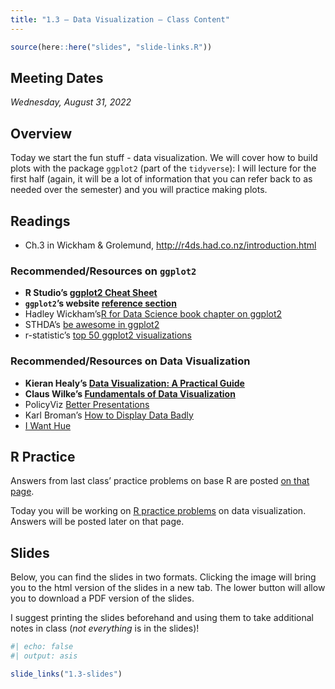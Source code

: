 ```yaml
---
title: "1.3 — Data Visualization — Class Content"
---
```


```r
source(here::here("slides", "slide-links.R"))
```

::: {.callout-note appearance="minimal"}
# Meeting Dates

*Wednesday, August 31, 2022*
:::

## <i class="fas fa-info-circle fa-lg"></i> Overview

Today we start the fun stuff - data visualization. We will cover how to build plots with the package `ggplot2` (part of the `tidyverse`): I will lecture for the first half (again, it will be a lot of information that you can refer back to as needed over the semester) and you will practice making plots.

## <i class="fas fa-book-reader fa-lg"></i> Readings

- <i class="fas fa-external-link-square-alt"></i> Ch.3 in Wickham & Grolemund, [http://r4ds.had.co.nz/introduction.html](R for Data Science)

### Recommended/Resources on `ggplot2`

- **R Studio's [ggplot2 Cheat Sheet](https://www.rstudio.com/wp-content/uploads/2015/03/ggplot2-cheatsheet.pdf)**
- **`ggplot2`'s website [reference section](https://ggplot2.tidyverse.org/reference/index.html)**
- Hadley Wickham's[ R for Data Science book chapter on ggplot2](http://r4ds.had.co.nz/data-visualisation.html)
- STHDA's [be awesome in ggplot2](http://www.sthda.com/english/wiki/be-awesome-in-ggplot2-a-practical-guide-to-be-highly-effective-r-software-and-data-visualization)
- r-statistic's [top 50 ggplot2 visualizations](http://r-statistics.co/Top50-Ggplot2-Visualizations-MasterList-R-Code.html)

### Recommended/Resources on Data Visualization

- **Kieran Healy's [Data Visualization: A Practical Guide](http://socviz.co/)**
- **Claus Wilke's [Fundamentals of Data Visualization](https://serialmentor.com/dataviz)**
- PolicyViz [Better Presentations](https://policyviz.com/) 
- Karl Broman's [How to Display Data Badly](https://www.biostat.wisc.edu/~kbroman/presentations/IowaState2013/graphs_combined.pdf)
- [I Want Hue](http://tools.medialab.sciences-po.fr/iwanthue/) 

## <i class="fas fa-registered"></i> R Practice

Answers from last class’ practice problems on base R are posted [on that page](/r/1.2-r).

Today you will be working on [R practice problems](/r/1.3-r) on data visualization. Answers will be posted later on that page.

## <i class="fas fa-chalkboard-teacher"></i> Slides

Below, you can find the slides in two formats. Clicking the image will bring you to the html version of the slides in a new tab. The lower button will allow you to download a PDF version of the slides.

I suggest printing the slides beforehand and using them to take additional notes in class (*not everything* is in the slides)!

```r
#| echo: false
#| output: asis

slide_links("1.3-slides")
```
